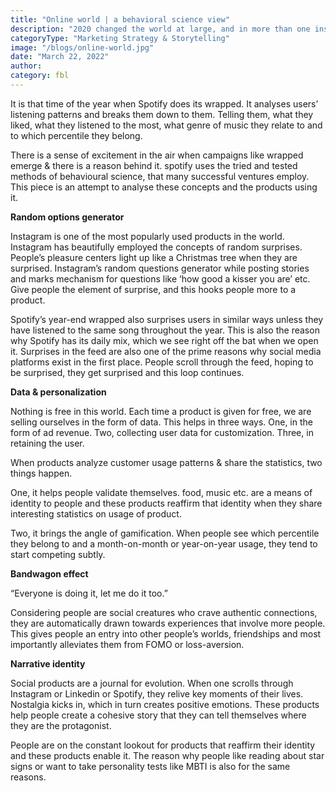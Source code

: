 ```yaml
---
title: "Online world | a behavioral science view"
description: "2020 changed the world at large, and in more than one instance, for the better."
categoryType: "Marketing Strategy & Storytelling"
image: "/blogs/online-world.jpg"
date: "March 22, 2022"
author:
category: fbl
---
```


It is that time of the year when Spotify does its wrapped. It analyses users’ listening patterns and breaks them down to them. Telling them, what they liked, what they listened to the most, what genre of music they relate to and to which percentile they belong.

There is a sense of excitement in the air when campaigns like wrapped emerge & there is a reason behind it. spotify uses the tried and tested methods of behavioural science, that many successful ventures employ. This piece is an attempt to analyse these concepts and the products using it.

**Random options generator**

Instagram is one of the most popularly used products in the world. Instagram has beautifully employed the concepts of random surprises. People’s pleasure centers light up like a Christmas tree when they are surprised. Instagram’s random questions generator while posting stories and marks mechanism for questions like ‘how good a kisser you are’ etc. Give people the element of surprise, and this hooks people more to a product.

Spotify’s year-end wrapped also surprises users in similar ways unless they have listened to the same song throughout the year. This is also the reason why Spotify has its daily mix, which we see right off the bat when we open it. Surprises in the feed are also one of the prime reasons why social media platforms exist in the first place. People scroll through the feed, hoping to be surprised, they get surprised and this loop continues.

**Data & personalization**

Nothing is free in this world. Each time a product is given for free, we are selling ourselves in the form of data. This helps in three ways. One, in the form of ad revenue. Two, collecting user data for customization. Three, in retaining the user.

When products analyze customer usage patterns & share the statistics, two things happen.

One, it helps people validate themselves. food, music etc. are a means of identity to people and these products reaffirm that identity when they share interesting statistics on usage of product.

Two, it brings the angle of gamification. When people see which percentile they belong to and a month-on-month or year-on-year usage, they tend to start competing subtly.

**Bandwagon effect**

“Everyone is doing it, let me do it too.”

Considering people are social creatures who crave authentic connections, they are automatically drawn towards experiences that involve more people. This gives people an entry into other people’s worlds, friendships and most importantly alleviates them from FOMO or loss-aversion.

**Narrative identity**

Social products are a journal for evolution. When one scrolls through Instagram or Linkedin or Spotify, they relive key moments of their lives. Nostalgia kicks in, which in turn creates positive emotions. These products help people create a cohesive story that they can tell themselves where they are the protagonist.

People are on the constant lookout for products that reaffirm their identity and these products enable it. The reason why people like reading about star signs or want to take personality tests like MBTI is also for the same reasons.
